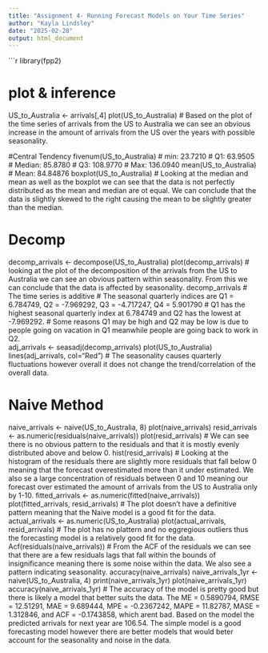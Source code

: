 ```yaml
---
title: "Assignment 4- Running Forecast Models on Your Time Series"
author: "Kayla Lindsley"
date: "2025-02-28"
output: html_document
---
```


```r
library(fpp2)

# plot & inference
US_to_Australia <- arrivals[,4]
plot(US_to_Australia)
# Based on the plot of the time series of arrivals from the US to Australia we can see an obvious increase in the amount of arrivals from the US over the years with possible seasonality. 

#Central Tendency 
fivenum(US_to_Australia)
# min: 23.7210
# Q1: 63.9505
# Median: 85.8780
# Q3: 108.9770
# Max: 136.0940
mean(US_to_Australia)
# Mean: 84.84876
boxplot(US_to_Australia)
# Looking at the median and mean as well as the boxplot we can see that the data is not perfectly distributed as the mean and median are ot equal. We can conclude that the data is slightly skewed to the right causing the mean to be slightly greater than the median. 

# Decomp 
decomp_arrivals <- decompose(US_to_Australia)
plot(decomp_arrivals)
# looking at the plot of the decomposition of the arrivals from the US to Australia we can see an obvious pattern within seasonality. From this we can conclude that the data is affected by seasonality.
decomp_arrivals
# The time series is additive
# The seasonal quarterly indices are Q1 = 6.784749, Q2 = -7.969292, Q3 = -4.717247, Q4 = 5.901790
# Q1 has the highest seasonal quarterly index at 6.784749 and Q2 has the lowest at -7.969292. 
# Some reasons Q1 may be high and Q2 may be low is due to people going on vacation in Q1 meanwhile people are going back to work in Q2.  
adj_arrivals <- seasadj(decomp_arrivals)
plot(US_to_Australia)
lines(adj_arrivals, col="Red")
# The seasonality causes quarterly fluctuations however overall it does not change the trend/correlation of the overall data.

# Naive Method
naive_arrivals <- naive(US_to_Australia, 8)
plot(naive_arrivals)
resid_arrivals <- as.numeric(residuals(naive_arrivals)) 
plot(resid_arrivals)
# We can see there is no obvious pattern to the residuals and that it is mostly evenly distributed above and below 0. 
hist(resid_arrivals)
# Looking at the histogram of the residuals there are slightly more residuals that fall below 0 meaning that the forecast overestimated more than it under estimated. We also se a large concentration of residuals between 0 and 10 meaning our forecast over estimated the amount of arrivals from the US to Australia only by 1-10. 
fitted_arrivals <- as.numeric(fitted(naive_arrivals)) 
plot(fitted_arrivals, resid_arrivals)
# The plot doesn't have a definitive pattern meaning that the Naive model is a good fit for the data.
actual_arrivals <- as.numeric(US_to_Australia) 
plot(actual_arrivals, resid_arrivals)
# The plot has no plattern and no eggregious outliers thus the forecasting model is a relatively good fit for the data. 
Acf(residuals(naive_arrivals))
# From the ACF of the residuals we can see that there are a few residuals lags that fall within the bounds of insignificance meaning there is some noise within the data. We also see a pattern indicating seasonality.
accuracy(naive_arrivals)
naive_arrivals_1yr <- naive(US_to_Australia, 4)
print(naive_arrivals_1yr)
plot(naive_arrivals_1yr)
accuracy(naive_arrivals_1yr)
# The accuracy of the model is pretty good but there is likely a model that better suits the data. The ME = 0.5890794, RMSE = 12.51291, MAE = 9.689444, MPE = -0.2367242, MAPE = 11.82787, MASE = 1.312846, and ACF = -0.1743858, which arent bad. Based on the model the predicted arrivals for next year are 106.54. The simple model is a good forecasting model however there are better models that would beter account for the seasonality and noise in the data. 



